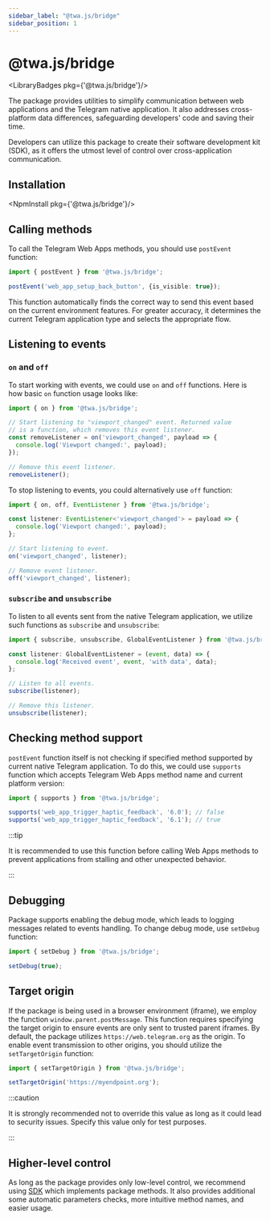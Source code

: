 ```yaml
---
sidebar_label: "@twa.js/bridge"
sidebar_position: 1
---
```


# @twa.js/bridge

<LibraryBadges pkg={'@twa.js/bridge'}/>

The package provides utilities to simplify communication between web applications and the Telegram native application. It also addresses cross-platform data differences, safeguarding developers' code and saving their time.

Developers can utilize this package to create their software development kit (SDK), as it offers the utmost level of control over cross-application communication.

## Installation

<NpmInstall pkg={'@twa.js/bridge'}/>

## Calling methods

To call the Telegram Web Apps methods, you should use `postEvent` function:

```typescript
import { postEvent } from '@twa.js/bridge';

postEvent('web_app_setup_back_button', {is_visible: true});
```

This function automatically finds the correct way to send this event based on the current environment features. For greater accuracy, it determines the current Telegram application type and selects the appropriate flow.

## Listening to events

### `on` and `off`

To start working with events, we could use `on` and `off` functions. Here is how basic `on` function usage looks like:

```typescript
import { on } from '@twa.js/bridge';

// Start listening to "viewport_changed" event. Returned value
// is a function, which removes this event listener.
const removeListener = on('viewport_changed', payload => {
  console.log('Viewport changed:', payload);
});

// Remove this event listener.
removeListener();
```

To stop listening to events, you could alternatively use `off` function:

```typescript
import { on, off, EventListener } from '@twa.js/bridge';

const listener: EventListener<'viewport_changed'> = payload => {
  console.log('Viewport changed:', payload);
};

// Start listening to event.
on('viewport_changed', listener);

// Remove event listener.
off('viewport_changed', listener);
```

### `subscribe` and `unsubscribe`

To listen to all events sent from the native Telegram application,
we utilize such functions as `subscribe` and `unsubscribe`:

```typescript
import { subscribe, unsubscribe, GlobalEventListener } from '@twa.js/bridge';

const listener: GlobalEventListener = (event, data) => {
  console.log('Received event', event, 'with data', data);
};

// Listen to all events.
subscribe(listener);

// Remove this listener.
unsubscribe(listener);
```

## Checking method support

`postEvent` function itself is not checking if specified method supported by current native Telegram application. To do this, we could use `supports` function which accepts Telegram Web Apps method name and current platform version:

```typescript
import { supports } from '@twa.js/bridge';

supports('web_app_trigger_haptic_feedback', '6.0'); // false
supports('web_app_trigger_haptic_feedback', '6.1'); // true
```

:::tip

It is recommended to use this function before calling Web Apps methods to prevent applications from stalling and other unexpected behavior.

:::

## Debugging

Package supports enabling the debug mode, which leads to logging
messages related to events handling. To change debug mode, use `setDebug`
function:

```typescript
import { setDebug } from '@twa.js/bridge';

setDebug(true);
```

## Target origin

If the package is being used in a browser environment (iframe), we employ the function `window.parent.postMessage`. This function requires specifying the target origin to ensure events are only sent to trusted parent iframes. By default, the package utilizes `https://web.telegram.org` as the origin. To enable event transmission to other origins, you should utilize the `setTargetOrigin` function:

```typescript
import { setTargetOrigin } from '@twa.js/bridge';

setTargetOrigin('https://myendpoint.org');
```

:::caution

It is strongly recommended not to override this value as long as it could lead to security issues. Specify this value only for test purposes.

:::

## Higher-level control


As long as the package provides only low-level control, we recommend using [SDK](twa-js-sdk/about) which implements package methods. It also provides additional some automatic parameters checks, more intuitive method names, and easier usage.